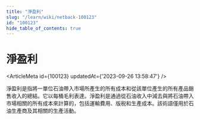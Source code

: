 ```yaml
---
title: "淨盈利"
slug: "/learn/wiki/netback-100123"
id: "100123"
hide_table_of_contents: true
---
```



# 淨盈利

<ArticleMeta id={100123} updatedAt={'2023-09-26 13:58:47'} />
<div className='border-solid border-b border-t-0 my-4 border-[var(--ifm-color-gray-300)]' />

淨盈利是指將一單位石油帶入市場所產生的所有成本和從該單位產生的所有產品銷售收入的總結。它以每桶毛利表達。淨盈利是通過從石油收入中減去與將石油帶入市場相關的所有成本來計算的，包括運輸費用、版税和生產成本。該術語僅用於石油生產商及其相關的生產活動。
